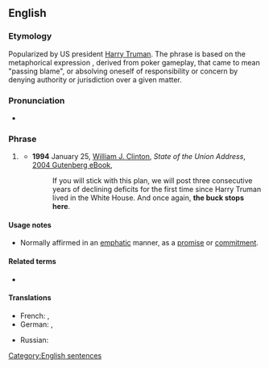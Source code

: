 ==English==
{{wikipedia}}

===Etymology===
Popularized by US president [[w:Harry S. Truman|Harry Truman]]. The phrase is based on the metaphorical expression {{m|en|pass the buck|passing the buck}}, derived from poker gameplay, that came to mean "passing blame", or absolving oneself of responsibility or concern by denying authority or jurisdiction over a given matter.

===Pronunciation===
* {{audio|en|En-au-the buck stops here.ogg|Audio (AU)}}

===Phrase===
{{head|en|phrase}}

# {{lb|en|idiomatic}} {{non-gloss definition|A statement that no [[excuse]]s will be made, that the speaker is going to take [[direct]] [[responsibility]] for matters, rather than pass the responsibility to higher authorities.}}
#* '''1994''' January 25, [[w:Bill Clinton|William J. Clinton]], ''State of the Union Address'', [https://web.archive.org/web/20071019223734/http://www.gutenberg.org/dirs/etext04/sucli11.txt 2004 Gutenberg eBook],
#*: If you will stick with this plan, we will post three consecutive years of declining deficits for the first time since Harry Truman lived in the White House. And once again, '''the buck stops here'''.

====Usage notes====
* Normally affirmed in an [[emphatic]] manner, as a [[promise]] or [[commitment]].

====Related terms====
* {{l|en|pass the buck}}

====Translations====
{{trans-top|''statement that no excuses will be made, that the speaker is going to take direct responsibility for matters, rather than pass the responsibility to higher authorities''}}
* French: {{t|fr|la responsabilité commence ici}}, {{t|fr|c'est ici que ça s'arrête}}
* German: {{t|de|die Verantwortung liegt hier bei mir und nirgendwo anders|s}}, {{t|de|die Verantwortung liegt hier bei uns und nirgendwo anders|p}}
{{trans-mid}}
* Russian: {{t|ru|фишка дальше не идёт}}
{{trans-bottom}}

[[Category:English sentences]]